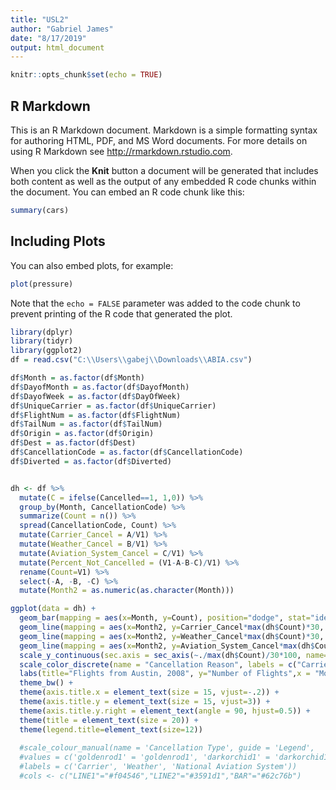```yaml
---
title: "USL2"
author: "Gabriel James"
date: "8/17/2019"
output: html_document
---
```


```r
knitr::opts_chunk$set(echo = TRUE)
```

## R Markdown

This is an R Markdown document. Markdown is a simple formatting syntax for authoring HTML, PDF, and MS Word documents. For more details on using R Markdown see <http://rmarkdown.rstudio.com>.

When you click the **Knit** button a document will be generated that includes both content as well as the output of any embedded R code chunks within the document. You can embed an R code chunk like this:

```r
summary(cars)
```

## Including Plots

You can also embed plots, for example:

```r
plot(pressure)
```

Note that the `echo = FALSE` parameter was added to the code chunk to prevent printing of the R code that generated the plot.


```r
library(dplyr)
library(tidyr)
library(ggplot2)
df = read.csv("C:\\Users\\gabej\\Downloads\\ABIA.csv")

df$Month = as.factor(df$Month)
df$DayofMonth = as.factor(df$DayofMonth)
df$DayofWeek = as.factor(df$DayOfWeek)
df$UniqueCarrier = as.factor(df$UniqueCarrier)
df$FlightNum = as.factor(df$FlightNum)
df$TailNum = as.factor(df$TailNum)
df$Origin = as.factor(df$Origin)
df$Dest = as.factor(df$Dest)
df$CancellationCode = as.factor(df$CancellationCode)
df$Diverted = as.factor(df$Diverted)



```

```r
dh <- df %>%
  mutate(C = ifelse(Cancelled==1, 1,0)) %>%
  group_by(Month, CancellationCode) %>%
  summarize(Count = n()) %>%
  spread(CancellationCode, Count) %>%
  mutate(Carrier_Cancel = A/V1) %>%
  mutate(Weather_Cancel = B/V1) %>%
  mutate(Aviation_System_Cancel = C/V1) %>%
  mutate(Percent_Not_Cancelled = (V1-A-B-C)/V1) %>%
  rename(Count=V1) %>%
  select(-A, -B, -C) %>%
  mutate(Month2 = as.numeric(as.character(Month)))
```

```r
ggplot(data = dh) + 
  geom_bar(mapping = aes(x=Month, y=Count), position="dodge", stat="identity", fill = 'grey30')  +
  geom_line(mapping = aes(x=Month2, y=Carrier_Cancel*max(dh$Count)*30, colour='goldenrod1'), stat="identity", size=2) + 
  geom_line(mapping = aes(x=Month2, y=Weather_Cancel*max(dh$Count)*30, colour='darkorchid1'), stat="identity", size=2) + 
  geom_line(mapping = aes(x=Month2, y=Aviation_System_Cancel*max(dh$Count)*30, colour='steelblue3'), stat="identity", size=2) +
  scale_y_continuous(sec.axis = sec_axis(~./max(dh$Count)/30*100, name="Percent Cancelled")) +
  scale_color_discrete(name = "Cancellation Reason", labels = c("Carrier", "Weather", "National Aviation System"))+
  labs(title="Flights from Austin, 2008", y="Number of Flights",x = "Month") + 
  theme_bw() +
  theme(axis.title.x = element_text(size = 15, vjust=-.2)) +
  theme(axis.title.y = element_text(size = 15, vjust=3)) +
  theme(axis.title.y.right = element_text(angle = 90, hjust=0.5)) +
  theme(title = element_text(size = 20)) + 
  theme(legend.title=element_text(size=12))
  
  #scale_colour_manual(name = 'Cancellation Type', guide = 'Legend',
  #values = c('goldenrod1' = 'goldenrod1', 'darkorchid1' = 'darkorchid1', 'steelblue3' = 'steelblue3'),
  #labels = c('Carrier', 'Weather', 'National Aviation System'))
  #cols <- c("LINE1"="#f04546","LINE2"="#3591d1","BAR"="#62c76b")

```
